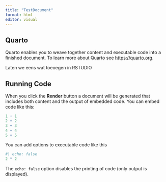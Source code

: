 ```yaml
---
title: "TestDocument"
format: html
editor: visual
---
```


## Quarto

Quarto enables you to weave together content and executable code into a finished document. To learn more about Quarto see <https://quarto.org>.

Laten we eens wat toeoegen in RSTUDIO

## Running Code

When you click the **Render** button a document will be generated that includes both content and the output of embedded code. You can embed code like this:

```r
1 + 1
2 + 2
3 + 3
4 + 4
5 + 5

```

You can add options to executable code like this

```r
#| echo: false
2 * 2
```

The `echo: false` option disables the printing of code (only output is displayed).
